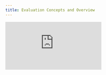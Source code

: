 ```yaml
---
title: Evaluation Concepts and Overview
---
```


<div style={{
    position: 'relative',
    paddingBottom: '56.25%', // 16:9 aspect ratio
    height: 0,
    overflow: 'hidden',
    maxWidth: '100%',
    marginBottom: '20px'
}}>
    <iframe
        src="https://www.loom.com/embed/a0fadd90c46d41a6b0d8816e1b924b95?sid=17e17c65-f335-486c-9f59-b8ac33eced3f"
        frameborder="0"
        webkitallowfullscreen
        mozallowfullscreen
        allowfullscreen
        style={{
            position: 'absolute',
            top: 0,
            left: 0,
            width: '100%',
            height: '100%',
        }}
    />
</div>

## Understanding LLM Evaluation with Opik

This video introduces the fundamentals of LLM evaluation and why it differs from traditional machine learning metrics. Unlike conventional ML evaluation that relies on accuracy and F1 scores, LLM evaluation requires assessing text qualities like relevance, accuracy, and helpfulness. You'll learn about Opik's systematic three-component evaluation framework and see how it enables quantitative performance measurement across hundreds of test cases.

## Key Highlights

- **Beyond Traditional Metrics**: LLM evaluation requires new approaches since outputs are text that must be assessed for qualities like relevance, accuracy, and helpfulness
- **Three-Component Framework**: Opik's evaluation system consists of datasets (example inputs/outputs), metrics (automated scoring methods), and experiments (evaluation runs)
- **Comprehensive Dataset Management**: Collections of example inputs and expected outputs that represent your specific use cases and requirements
- **Flexible Metrics System**: From simple heuristics to sophisticated LLM-as-a-judge approaches for automated output scoring
- **Systematic Experimentation**: Each experiment represents a specific LLM application configuration tested against datasets with defined metrics
- **Model Comparison Power**: Compare different models (GPT-3.5 vs Claude 3.5 vs GPT-4 vs Gemini) systematically on the same datasets
- **Prompt Template Testing**: Evaluate various prompt templates against datasets with specific models for optimization
- **Quantitative Decision Making**: Replace subjective judgments based on few examples with quantitative measurement across hundreds of test cases
- **Production Confidence**: Structured evaluation approach provides confidence before deploying LLM applications to production
